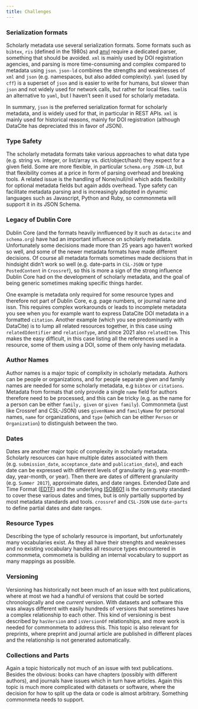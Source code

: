 ```yaml
---
title: Challenges
---
```


### Serialization formats

Scholarly metadata use several serialization formats. Some formats such as `bibtex`, `ris` (defined 
in the 1980s) and [anvl](https://datatracker.ietf.org/doc/html/draft-kunze-anvl-01) require
a dedicated parser, something that should be avoided. `xml` is mainly used by DOI registration agencies,
and parsing is more time-consuming and complex compared to metadata using `json`. `json-ld` combines
the strengths and weaknesses of `xml` and `json` (e.g. namespaces, but also added complexity). `yaml` 
(used by `cff`) is a superset of `json` and is easier to write for humans, but slower than `json`
and not widely used for network calls, but rather for local files. `toml`is an alternative to `yaml`,
but I haven't seen it used for scholarly metadata.

In summary, `json` is the preferred serialization format for scholarly metadata, and is widely used
for that, in particular in REST APIs. `xml` is mainly used for historical reasons, mainly for 
DOI registration (although DataCite has depreciated this in favor of JSON).

### Type Safety

The scholarly metadata formats take various approaches to what data type (e.g. string vs. integer,
or list/array vs. dict/object/hash) they expect for a given field. Some are more flexible, in particular
`Schema.org JSON-LD`, but that flexibility comes at a price in form of parsing overhead and breaking 
tools. A related issue is the handling of None/null/nil which adds flexibility for optional metadata
fields but again adds overhead. Type safety can facilitate metadata parsing and is increasingly adopted
in dynamic languages such as Javascript, Python and Ruby, so commonmeta will support it in its JSON Schema.

### Legacy of Dublin Core

Dublin Core (and the formats heavily innfluenced by it such as `datacite` and `schema.org`) have had an
important influence on scholarly metadata. Unfortunately some decisions made more than 25 years ago
haven't worked so well, and some of the newer metadata formats have made different decisions. Of course
all metadata formats sometimes made decisions that in hindsight didn't work so well (e.g. date-parts in
`CSL-JSON` or type `PostedContent` in `Crossref`), so this is more a sign of the strong influence Dublin Core
had on the development of scholarly metadata, and the goal of being generic sometimes making specific things
harder.

One example is metadata only required for some resource types and therefore not part of Dublin Core, e.g.
page numbers, or journal name and issn. This requires complex workarounds or leads to incomplete metadata
you see when you for example want to express DataCite DOI metadata in a formatted `citation`. Another example
(which you see predominantly with DataCite) is to lump all related resources together, in this case using
`relatedIdentifier` and `relationType`, and since 2021 also `relatedItem`. This makes the easy difficult, 
in this case listing all the references used in a resource, some of them using a DOI, some of them only having
metadata.

### Author Names

Author names is a major topic of complixity in scholarly metadata. Authors can be people or organizations,
and for people separate given and family names are needed for some scholarly metadata, e.g `bibtex` or
`citations`. Metadata from formats that only provide a single `name` field for authors therefore need
to be processed, and this can be tricky (e.g. as the name for a person can be either `family, given` or 
`given family`). Commonmeta (just like Crossref and CSL-JSON) uses `givenName` and `familyName` for 
personal names, `name` for organizations, and `type` (which can be either `Person` or `Organization`) to 
distinguish between the two.

### Dates

Dates are another major topic of complexity in scholarly metadata. Scholarly resources can have multiple
dates associated with them (e.g. `submission_date`, `acceptance_date` and `publication_date`), and each 
date can be expressed with different levels of granularity (e.g. year-month-day, year-month, or year). Then
there are dates of different granularity (e.g. `Summer 2017`), approximate dates, and date ranges. 
Extended Date and Time Format ([EDTF](https://www.loc.gov/standards/datetime/)) and the underlying 
[ISO8601](https://www.iso.org/iso-8601-date-and-time-format.html) is the community standard to
cover these various dates and times, but is only partially supported by most metadata standards and tools.
`crossref` and `CSL-JSON` use `date-parts` to define partial dates and date ranges.

### Resource Types

Describing the type of scholarly resource is important, but unfortunately many vocabularies exist.
As they all have their strenghts and weaknesses and no existing vocabulary handles all resource types encountered
in commonmeta, commometa is building an internal vocabulary to support as many mappings as possible.

### Versioning

Versioning has historically not been much of an issue with text publications, where at most we had a handful of 
versions that could be sorted chronologically and one *current* version. With datasets and software this was
always different with easily hundreds of versions that sometimes have a complex relationship to each other.
This kind of versioning is best described by `hasVersion` and `isVersionOf` relationships, and more work
is needed for commonmeta to address this. This topic is also relevant for preprints, where preprint and journal
article are published in different places and the relationship is not generated automatically.

### Collections and Parts

Again a topic historically not much of an issue with text publications. Besides the obvious: books can 
have chapters (possibly with different authors), and journals have issues which in turn have articles.
Again this topic is much more complicated with datasets or software, where the decision for how to split up the data
or code is almost arbitrary. Something commonmeta needs to support.
